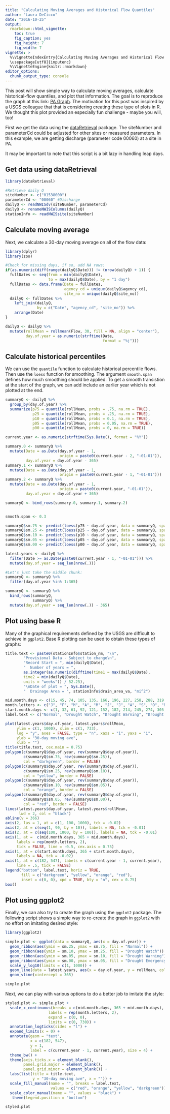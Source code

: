 ```yaml
---
title: "Calculating Moving Averages and Historical Flow Quantiles"
author: "Laura DeCicco"
date: "2016-10-25"
output: 
  rmarkdown::html_vignette:
    toc: true
    fig_caption: yes
    fig_height: 7
    fig_width: 7
vignette: >
  %\VignetteIndexEntry{Calculating Moving Averages and Historical Flow Quantiles}
  \usepackage[utf8]{inputenc}
  %\VignetteEngine{knitr::rmarkdown}
editor_options: 
  chunk_output_type: console
---
```


This post will show simple way to calculate moving averages, calculate historical-flow quantiles, and plot that information. The goal is to reproduce the graph at this link:
[PA Graph](http://pa.water.usgs.gov/drought/indicators/sw/images/f30_01538000.html). The motivation for this post was inspired by a USGS colleague that that is considering creating these type of plots in R. We thought this plot provided an especially fun challenge - maybe you will, too!

First we get the data using the [dataRetrieval](https://CRAN.R-project.org/package=dataRetrieval) package. The siteNumber and parameterCd could be adjusted for other sites or measured parameters. In this example, we are getting discharge (parameter code 00060) at a site in PA. 

It may be important to note that this script is a bit lazy in handling leap days. 

## Get data using dataRetrieval

```r
library(dataRetrieval)

#Retrieve daily Q
siteNumber <- c("01538000")
parameterCd <- "00060" #Discharge
dailyQ <- readNWISdv(siteNumber, parameterCd)
dailyQ <- renameNWISColumns(dailyQ)
stationInfo <- readNWISsite(siteNumber)

```

## Calculate moving average

Next, we calculate a 30-day moving average on all of the flow data:

```r
library(dplyr)
library(zoo)

#Check for missing days, if so, add NA rows:
if(as.numeric(diff(range(dailyQ$Date))) != (nrow(dailyQ) + 1)) {
  fullDates <- seq(from = min(dailyQ$Date),
                   to = max(dailyQ$Date), by = "1 day")
  fullDates <- data.frame(Date = fullDates,
                          agency_cd = unique(dailyQ$agency_cd),
                          site_no = unique(dailyQ$site_no))
  dailyQ <- fullDates %>%
    left_join(dailyQ,
              by = c("Date", "agency_cd", "site_no")) %>%
    arrange(Date)
}

dailyQ <- dailyQ %>%
  mutate(rollMean = rollmean(Flow, 30, fill = NA, align = "center"),
         day.of.year = as.numeric(strftime(Date,
                                           format = "%j")))

```

## Calculate historical percentiles

We can use the `quantile` function to calculate historical percentile flows. Then use the `loess` function for smoothing. The argument `smooth.span` defines how much smoothing should be applied. To get a smooth transistion at the start of the graph, we can add include an earlier year which is not plotted at the end. 

```r
summaryQ <- dailyQ %>%
  group_by(day.of.year) %>%
  summarize(p75 = quantile(rollMean, probs = .75, na.rm = TRUE),
            p25 = quantile(rollMean, probs = .25, na.rm = TRUE),
            p10 = quantile(rollMean, probs = 0.1, na.rm = TRUE),
            p05 = quantile(rollMean, probs = 0.05, na.rm = TRUE),
            p00 = quantile(rollMean, probs = 0, na.rm = TRUE))

current.year <- as.numeric(strftime(Sys.Date(), format = "%Y"))

summary.0 <- summaryQ %>%
  mutate(Date = as.Date(day.of.year - 1,
                        origin = paste0(current.year - 2, "-01-01")),
         day.of.year = day.of.year - 365)
summary.1 <- summaryQ %>%
  mutate(Date = as.Date(day.of.year - 1,
                        origin = paste0(current.year - 1, "-01-01")))
summary.2 <- summaryQ %>%
  mutate(Date = as.Date(day.of.year - 1,
                        origin = paste0(current.year, "-01-01")),
         day.of.year = day.of.year + 365)

summaryQ <- bind_rows(summary.0, summary.1, summary.2)


smooth.span <- 0.3

summaryQ$sm.75 <- predict(loess(p75 ~ day.of.year, data = summaryQ, span = smooth.span))
summaryQ$sm.25 <- predict(loess(p25 ~ day.of.year, data = summaryQ, span = smooth.span))
summaryQ$sm.10 <- predict(loess(p10 ~ day.of.year, data = summaryQ, span = smooth.span))
summaryQ$sm.05 <- predict(loess(p05 ~ day.of.year, data = summaryQ, span = smooth.span))
summaryQ$sm.00 <- predict(loess(p00 ~ day.of.year, data = summaryQ, span = smooth.span))

latest.years <- dailyQ %>%
  filter(Date >= as.Date(paste0(current.year - 1, "-01-01"))) %>%
  mutate(day.of.year = seq_len(nrow(.)))

#Let's just take the middle chunk:
summaryQ <- summaryQ %>%
  filter(day.of.year %in% 1:365)

summaryQ <- summaryQ %>%
  bind_rows(summaryQ,
            summaryQ) %>%
  mutate(day.of.year = seq_len(nrow(.)) - 365)


```

## Plot using base R

Many of the graphical requirements defined by the USGS are difficult to achieve in `ggplot2`. Base R plotting can be used to obtain these types of graphs:

```r

title.text <- paste0(stationInfo$station_nm, "\n",
        "Provisional Data - Subject to change\n",
        "Record Start = ", min(dailyQ$Date),
        "  Number of years = ",
        as.integer(as.numeric(difftime(time1 = max(dailyQ$Date),
        time2 = min(dailyQ$Date),
        units = "weeks")) / 52.25),
        "\nDate of plot = ", Sys.Date(),
        "  Drainage Area = ", stationInfo$drain_area_va, "mi^2")

mid.month.days <- c(15, 45, 74, 105, 135, 166, 196, 227, 258, 288, 319, 349)
month.letters <- c("J", "F", "M", "A", "M", "J", "J", "A", "S", "O", "N", "D")
start.month.days <- c(1, 32, 61, 92, 121, 152, 182, 214, 245, 274, 305, 335)
label.text <- c("Normal", "Drought Watch", "Drought Warning", "Drought Emergency")

plot(latest.years$day.of.year, latest.years$rollMean,
     ylim = c(1, 1000), xlim = c(1, 733),
     log = "y", axes = FALSE, type = "n", xaxs = "i", yaxs = "i",
     ylab = "30-day moving ave",
     xlab = "")
title(title.text, cex.main = 0.75)
polygon(c(summaryQ$day.of.year, rev(summaryQ$day.of.year)),
        c(summaryQ$sm.75, rev(summaryQ$sm.25)),
        col = "darkgreen", border = FALSE)
polygon(c(summaryQ$day.of.year, rev(summaryQ$day.of.year)),
        c(summaryQ$sm.25, rev(summaryQ$sm.10)),
        col = "yellow", border = FALSE)
polygon(c(summaryQ$day.of.year, rev(summaryQ$day.of.year)),
        c(summaryQ$sm.10, rev(summaryQ$sm.05)),
        col = "orange", border = FALSE)
polygon(c(summaryQ$day.of.year, rev(summaryQ$day.of.year)),
        c(summaryQ$sm.05, rev(summaryQ$sm.00)),
        col = "red", border = FALSE)
lines(latest.years$day.of.year, latest.years$rollMean,
      lwd = 2, col = "black")
abline(v = 366)
axis(2, las = 1, at = c(1, 100, 1000), tck = -0.02)
axis(2, at = c(seq(1, 90, by = 10)), labels = NA, tck = -0.01)
axis(2, at = c(seq(100, 1000, by = 100)), labels = NA, tck = -0.01)
axis(1, at =  c(mid.month.days, 365 + mid.month.days),
     labels = rep(month.letters, 2),
     tick = FALSE, line = -0.5, cex.axis = 0.75)
axis(1, at = c(start.month.days, 365 + start.month.days),
     labels = NA, tck = -0.02)
axis(1, at = c(182, 547), labels = c(current.year - 1, current.year),
     line = .5, tick = FALSE)
legend("bottom", label.text, horiz = TRUE,
       fill = c("darkgreen", "yellow", "orange", "red"),
       inset = c(0, 0), xpd = TRUE, bty = "n", cex = 0.75)
box()

```


## Plot using ggplot2

Finally, we can also try to create the graph using the `ggplot2` package. The following script shows a simple way to re-create the graph in `ggplot2` with no effort on imitating desired style:


```r
library(ggplot2)

simple.plot <- ggplot(data = summaryQ, aes(x = day.of.year)) +
  geom_ribbon(aes(ymin = sm.25, ymax = sm.75, fill = "Normal")) +
  geom_ribbon(aes(ymin = sm.10, ymax = sm.25, fill = "Drought Watch")) +
  geom_ribbon(aes(ymin = sm.05, ymax = sm.10, fill = "Drought Warning")) +
  geom_ribbon(aes(ymin = sm.00, ymax = sm.05, fill = "Drought Emergency")) +
  scale_y_log10(limits = c(1, 1000)) +
  geom_line(data = latest.years, aes(x = day.of.year, y = rollMean, color = "30-Day Mean"), size = 2) +
  geom_vline(xintercept = 365)

simple.plot
```

Next, we can play with various options to do a better job to imitate the style:

```r

styled.plot <- simple.plot +
  scale_x_continuous(breaks = c(mid.month.days, 365 + mid.month.days),
                   labels = rep(month.letters, 2),
                   expand = c(0, 0),
                   limits = c(0, 730)) +
  annotation_logticks(sides = "l") +
  expand_limits(x = 0) +
  annotate(geom = "text",
           x = c(182, 547),
           y = 1,
           label = c(current.year - 1, current.year), size = 4) +
  theme_bw() +
  theme(axis.ticks.x = element_blank(),
        panel.grid.major = element_blank(),
        panel.grid.minor = element_blank()) +
  labs(list(title = title.text,
            y = "30-day moving ave", x = "")) +
  scale_fill_manual(name = "", breaks = label.text,
                    values = c("red", "orange", "yellow", "darkgreen")) +
  scale_color_manual(name = "", values = "black") +
   theme(legend.position = "bottom")

styled.plot
```

